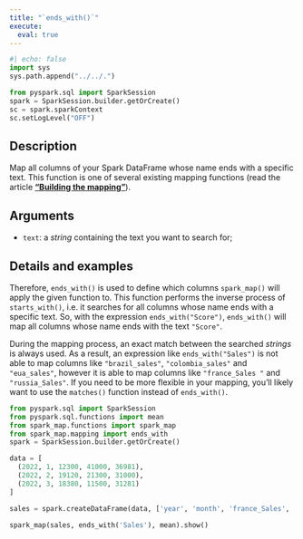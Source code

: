 ```yaml
---
title: "`ends_with()`"
execute:
  eval: true
---
```


```python
#| echo: false
import sys
sys.path.append("../../.")

from pyspark.sql import SparkSession
spark = SparkSession.builder.getOrCreate()
sc = spark.sparkContext
sc.setLogLevel("OFF")
```


## Description

Map all columns of your Spark DataFrame whose name ends with a specific text. This function is one of several existing mapping functions (read the article [**"Building the mapping"**](articles/building-mapping.qmd)).

## Arguments

- `text`: a *string* containing the text you want to search for;

## Details and examples

Therefore, `ends_with()` is used to define which columns `spark_map()` will apply the given function to. This function performs the inverse process of `starts_with()`, i.e. it searches for all columns whose name ends with a specific text. So, with the expression `ends_with("Score")`, `ends_with()` will map all columns whose name ends with the text `"Score"`.

During the mapping process, an exact match between the searched *strings* is always used. As a result, an expression like `ends_with("Sales")` is not able to map columns like `"brazil_sales"`, `"colombia_sales"` and `"eua_sales"`, however it is able to map columns like `"france_Sales "` and `"russia_Sales"`. If you need to be more flexible in your mapping, you'll likely want to use the `matches()` function instead of `ends_with()`.

```python
from pyspark.sql import SparkSession
from pyspark.sql.functions import mean
from spark_map.functions import spark_map
from spark_map.mapping import ends_with
spark = SparkSession.builder.getOrCreate()

data = [
  (2022, 1, 12300, 41000, 36981),
  (2022, 2, 19120, 21300, 31000),
  (2022, 3, 18380, 11500, 31281)
]

sales = spark.createDataFrame(data, ['year', 'month', 'france_Sales', 'brazil_sales', 'russia_Sales'])

spark_map(sales, ends_with('Sales'), mean).show()
```

